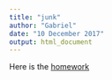 ```yaml
---
title: "junk"
author: "Gabriel"
date: "10 December 2017"
output: html_document
---
```


Here is the [homework](../junk/homework.pdf)